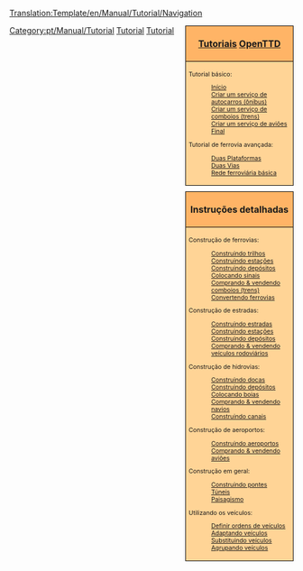<noinclude>[[Translation:Template/en/Manual/Tutorial/Navigation]]</noinclude><noinclude>
</noinclude>
<div style="float:right; padding-left:12px; background:none;">
<div style="width:180px; border:1px solid #000000; background:#ffb466; padding:5px; -moz-border-radius-topleft:5px; -moz-border-radius-topright:5px; font-size: 12pt;">
<center><strong><font size="3">[[pt/Manual/Tutorial/Tutorial|Tutoriais]] [[pt/Manual/Main Page|OpenTTD]]</font></strong></center>
</div>
<div style="width:180px;  border:1px solid black; border-top-width: 0px; background:#ffd496; padding:5px; font-size: 8pt;">

Tutorial básico:
:[[pt/Manual/Tutorial/Tutorial|Início]]
:[[pt/Manual/Tutorial/Autocarros (Ônibus)|Criar um serviço de autocarros (ônibus)]]
:[[pt/Manual/Tutorial/Comboios (Trens)|Criar um serviço de comboios (trens)]]
:[[pt/Manual/Tutorial/Aviões|Criar um serviço de aviões]]
:[[pt/Manual/Tutorial/Fim|Final]]
Tutorial de ferrovia avançada:
:[[pt/Manual/Tutorial/Duas Plataformas|Duas Plataformas]]
:[[pt/Manual/Tutorial/Duas Vias|Duas Vias]]
:[[pt/Manual/Tutorial/Rede ferroviária básica|Rede ferroviária básica]]
</div>

<div style="width:180px; border:1px solid #000000; background:#ffb466; padding:5px; font-size: 12pt; margin-top: 10px;">
<center><strong><font size="3">Instruções detalhadas</font></strong></center>
</div>
<div style="width:180px;  border:1px solid black; border-top-width: 0px; background:#ffd496; padding:5px; -moz-border-radius-bottomleft:5px; -moz-border-radius-bottomright:8px; font-size: 8pt;">
<span style="font-weight:bold;">

Construção de ferrovias:
:[[pt/Manual/Construindo trilhos|Construindo trilhos]]
:[[pt/Manual/Construindo estações ferroviárias|Construindo estações]]
:[[pt/Construindo depósitos|Construindo depósitos]]
:[[pt/Construindo sinais|Colocando sinais]]
:[[pt/Comprando comboios (trens)|Comprando &amp; vendendo comboios (trens)]]
:[[pt/Converter trilhos|Convertendo ferrovias]]

Construção de estradas:
:[[pt/Construindo estradas|Construindo estradas]]
:[[pt/Construindo estações e zonas de carregamento de carga|Construindo estações]]
:[[pt/Construindo depósitos rodoviários|Construindo depósitos]]
:[[pt/Comprando veículos rodoviários|Comprando &amp; vendendo veículos rodoviários]]

Construção de hidrovias:
:[[pt/Construindo docas|Construindo docas]]
:[[pt/Construindo depósitos de navios|Construindo depósitos]]
:[[pt/Construindo boias|Colocando boias]]
:[[pt/Comprando navios|Comprando &amp; vendendo navios]]
:[[pt/Construindo canais|Construindo canais]]

Construção de aeroportos:
:[[pt/Construindo aeroportos|Construindo aeroportos]]
:[[pt/Comprando aviões|Comprando &amp; vendendo aviões]]

Construção em geral:
:[[pt/Construindo pontes|Construindo pontes]]
:[[pt/Túneis|Túneis]]
:[[pt/Paisagismo|Paisagismo]]

Utilizando os veículos:
:[[pt/Ordens|Definir ordens de veículos]]
:[[pt/Adaptando|Adaptando veículos]]
:[[pt/Substituindo veículos|Substituindo veículos]]
:[[pt/Grupos de veículos|Agrupando veículos]]

</span>
</div>
</div><includeonly>[[Category:pt/Manual/Tutorial]]</includeonly><noinclude>

[[Category:pt/Modelos|Tutorial]][[Category:pt/Navegação|Tutorial]]
</noinclude>